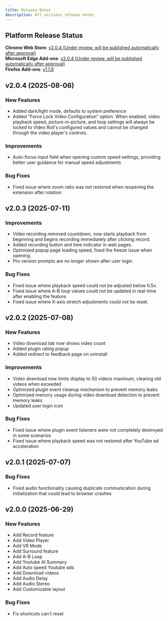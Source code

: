 ```yaml
---
title: Release Notes
description: All versions release notes
---
```



## Platform Release Status
<div className="flex flex-col space-y-4 md:space-y-6">
  <div className="flex items-center gap-3">
    <Google className="w-6 h-6" />
    <div><strong>Chrome Web Store</strong>: <a href="https://chrome.google.com/webstore/detail/video-roll-all-in-one-vid/cokngoholafkeghnhhdlmiadlojpindm?hl=en" target="_blank" rel="noopener noreferrer">v2.0.4 (Under review, will be published automatically after approval)</a></div>
  </div>
  
  <div className="flex items-center gap-3">
    <Edge className="w-6 h-6" />
    <div><strong>Microsoft Edge Add-ons</strong>: <a href="https://microsoftedge.microsoft.com/addons/detail/video-roll/indeeigndpaahbcegcanpmbenmkbkmmn" target="_blank" rel="noopener noreferrer">v2.0.4 (Under review, will be published automatically after approval)</a></div>
  </div>
  
  <div className="flex items-center gap-3">
    <Firefox className="w-6 h-6" />
    <div><strong>Firefox Add-ons</strong>: <a href="https://addons.mozilla.org/firefox/addon/videoroll/" target="_blank" rel="noopener noreferrer">v1.1.8</a></div>
  </div>
</div>

## v2.0.4 (2025-08-06)
### New Features
 - Added dark/light mode, defaults to system preference
 - Added "Force Lock Video Configuration" option. When enabled, video playback speed, picture-in-picture, and loop settings will always be locked to Video Roll's configured values and cannot be changed through the video player's controls.

### Improvements
 - Auto-focus input field when opening custom speed settings, providing better user guidance for manual speed adjustments

### Bug Fixes
 - Fixed issue where zoom ratio was not restored when reopening the extension after rotation

## v2.0.3 (2025-07-11)
### Improvements
 - Video recording removed countdown, now starts playback from beginning and begins recording immediately after clicking record.
 - Added recording button and time indicator in web pages.
 - Optimized popup page loading speed, fixed the freeze issue when opening.
 - Pro version prompts are no longer shown after user login.

### Bug Fixes
 - Fixed issue where playback speed could not be adjusted below 0.5x.
 - Fixed issue where A-B loop values could not be updated in real-time after enabling the feature.
 - Fixed issue where X-axis stretch adjustments could not be reset.

## v2.0.2 (2025-07-08)
### New Features
 - Video download tab now shows video count
 - Added plugin rating popup
 - Added redirect to feedback page on uninstall

### Improvements
 - Video download now limits display to 50 videos maximum, clearing old videos when exceeded
 - Optimized plugin event cleanup mechanism to prevent memory leaks
 - Optimized memory usage during video download detection to prevent memory leaks
 - Updated user login icon

### Bug Fixes
 - Fixed issue where plugin event listeners were not completely destroyed in some scenarios
 - Fixed issue where playback speed was not restored after YouTube ad acceleration

## v2.0.1 (2025-07-07)
### Bug Fixes
  - Fixed audio functionality causing duplicate communication during initialization that could lead to browser crashes

## v2.0.0 (2025-06-29)
### New Features
 - Add Record feature
 - Add Video Player
 - Add VR Mode
 - Add Surround feature
 - Add A-B Loop
 - Add Youtube AI Summary
 - Add Auto speed Youtube ads
 - Add Download videos
 - Add Audio Delay
 - Add Audio Stereo
 - Add Customizable layout

### Bug Fixes
 - Fix shortcuts can't reset